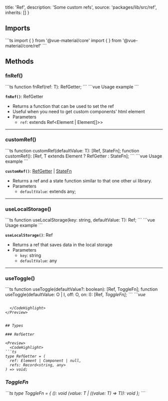 
  title: 'Ref',
  description: 'Some custom refs',
  source: 'packages/lib/src/ref',
  inherits: []
}

## Imports

<Preview>
  <CodeHighlight>
```ts
import { <fn> } from '@vue-material/core'
import { <fn> } from '@vue-material/core/ref'
```
  </CodeHighlight>
</Preview>

## Methods

### fnRef()

<Preview>
  <CodeHighlight>
```ts
function fnRef<T extends Ref>(ref: T): RefGetter;
```
  </CodeHighlight>
</Preview>

<Preview>
  <PreviewFrame height="100">
    <FnRef />
  </PreviewFrame>
  <CodeHighlight>
```vue
Usage example

<script setup lang="ts">
  import { ref } from 'vue'
  import { Box, fnRef } from '@vue-material/core'

  const root = ref<HTMLElement>()
  const setRef = fnRef(root)

  function changeText() {
    if (!root.value) return
    root.value.innerHTML = 'Hello World!'
  }
</script>

<template>
  <Box :ref="setRef" @click="changeText"> Click me </Box>
</template>
```
  </CodeHighlight>
</Preview>

**`fnRef()`**: RefGetter

- Returns a function that can be used to set the ref
- Useful when you need to get custom components' html element
- Parameters
  - `ref`: extends Ref\<Element | Element[]>>

---

### customRef()

<Preview>
  <CodeHighlight>
```ts
function customRef<T>(defaultValue: T): [Ref<T>, StateFn<T>];
function customRef<T>(): [Ref<T | undefined>, T extends Element ? RefGetter : StateFn<T | undefined>];
```
  </CodeHighlight>
</Preview>

<Preview>
  <PreviewFrame height="100">
    <CustomRef />
  </PreviewFrame>

  <CodeHighlight>
```vue
Usage example

<script setup lang="ts">
  import { Box, customRef } from '@vue-material/core'

  const [root, setRef] = customRef<HTMLElement>()
  const [text, setText] = customRef('Click me!')

  function changeText() {
    if (!root.value) return

    root.value.style.color = 'green'
    setText('Hello World!')
  }
</script>

<template>
  <Box :ref="setRef" @click="changeText"> {{ text }} </Box>
</template>
```

  </CodeHighlight>
</Preview>

**`customRef()`**: [RefGetter](#fnref) | [StateFn](#statefn)

- Returns a ref and a state function similar to that one other ui library.
- Parameters
  - `defaultValue`: extends any;

---

### useLocalStorage()

<Preview>
  <CodeHighlight>
```ts
function useLocalStorage<T>(key: string, defaultValue: T): Ref<T>;
```
  </CodeHighlight>
</Preview>

<Preview>
  <PreviewFrame height="100">
    <LocalStorage />
  </PreviewFrame>

  <CodeHighlight>
```vue
Usage example

<script setup lang="ts">
  import { TextInput, useLocalStorage } from '@vue-material/core'
  const text = useLocalStorage('text', 'Hello World!')
</script>

<template>
  <TextInput v-model="text" placeholder="Enter some text and reload" />
</template>
```

  </CodeHighlight>
</Preview>

**`useLocalStorage()`**: Ref

- Returns a ref that saves data in the local storage
- Parameters
  - `key`: string
  - `defaultValue`: any

---

### useToggle()

<Preview>
  <CodeHighlight>
```ts
function useToggle(defaultValue?: boolean): [Ref<boolean>, ToggleFn<boolean>];
function useToggle<O, I>(defaultValue: O | I, off: O, on: I): [Ref<I | O>, ToggleFn<I | O>];
```
  </CodeHighlight>
  <PreviewFrame>
    <UseToggle />
  </PreviewFrame>

  <CodeHighlight>
```vue
<script setup lang="ts">
  import { useToggle } from '@vue-material/core'

  const [value, toggle] = useToggle()
  const [onOff, toggleOnOff] = useToggle('on', 'off', 'on')
  const [value2, toggle2] = useToggle(0, 0, 1)
</script>

<template>
  <div class="use-toggle">
    <div @click="toggle">Boolean: {{ value }}</div>
    <div @click="toggleOnOff">String: {{ onOff }}</div>
    <div @click="toggle2">Number: {{ value2 }}</div>
  </div>
</template>

<style scoped>
  .use-toggle {
    cursor: pointer;
    user-select: none;
  }
</style>
```
    
  </CodeHighlight>
</Preview>


## Types

### RefGetter

<Preview>
  <CodeHighlight>
```ts
type RefGetter = (
  ref: Element | Component | null, 
  refs: Record<string, any>
) => void;
```
  </CodeHighlight>
</Preview>

### ToggleFn

<Preview>
  <CodeHighlight>
```ts
type ToggleFn<T extends ToggleValues> = {
  (): void
  (value: T | ((value: T) => T)): void
};
```
  </CodeHighlight>
</Preview>

